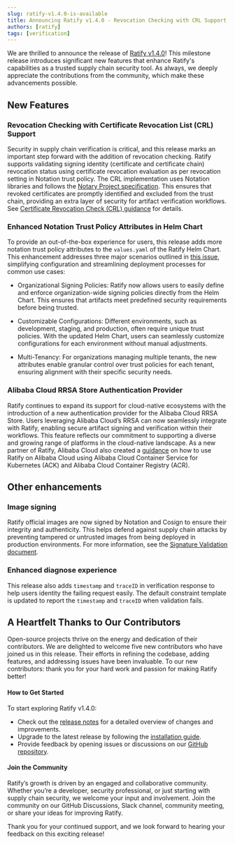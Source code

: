 ---
slug: ratify-v1.4.0-is-available
title: Announcing Ratify v1.4.0 - Revocation Checking with CRL Support, Enhanced Helm Chart, and New Cloud Provider Support
authors: [ratify]
tags: [verification]
---

We are thrilled to announce the release of [Ratify v1.4.0](https://github.com/ratify-project/ratify/releases/tag/v1.4.0)! This milestone release introduces significant new features that enhance Ratify's capabilities as a trusted supply chain security tool. As always, we deeply appreciate the contributions from the community, which make these advancements possible.

## New Features

### Revocation Checking with Certificate Revocation List (CRL) Support
   
Security in supply chain verification is critical, and this release marks an important step forward with the addition of revocation checking. Ratify supports validating signing identity (certificate and certificate chain) revocation status using certificate revocation evaluation as per revocation setting in Notation trust policy. The CRL implementation uses Notation libraries and follows the [Notary Project specification](https://github.com/notaryproject/specifications/blob/v1.1.0/specs/trust-store-trust-policy.md#crls). This ensures that revoked certificates are promptly identified and excluded from the trust chain, providing an extra layer of security for artifact verification workflows.
See [Certificate Revocation Check (CRL) guidance](https://ratify.dev/docs/plugins/verifier/notation#certificate-revocation-check-crl) for details.

### Enhanced Notation Trust Policy Attributes in Helm Chart

To provide an out-of-the-box experience for users, this release adds more notation trust policy attributes to the `values.yaml` of the Ratify Helm Chart. This enhancement addresses three major scenarios outlined in [this issue](https://github.com/ratify-project/ratify/issues/1965), simplifying configuration and streamlining deployment processes for common use cases:

- Organizational Signing Policies: Ratify now allows users to easily define and enforce organization-wide signing policies directly from the Helm Chart. This ensures that artifacts meet predefined security requirements before being trusted.

- Customizable Configurations: Different environments, such as development, staging, and production, often require unique trust policies. With the updated Helm Chart, users can seamlessly customize configurations for each environment without manual adjustments.

- Multi-Tenancy: For organizations managing multiple tenants, the new attributes enable granular control over trust policies for each tenant, ensuring alignment with their specific security needs.

### Alibaba Cloud RRSA Store Authentication Provider

Ratify continues to expand its support for cloud-native ecosystems with the introduction of a new authentication provider for the Alibaba Cloud RRSA Store. Users leveraging Alibaba Cloud’s RRSA can now seamlessly integrate with Ratify, enabling secure artifact signing and verification within their workflows. This feature reflects our commitment to supporting a diverse and growing range of platforms in the cloud-native landscape. As a new partner of Ratify, Alibaba Cloud also created a [guidance](https://ratify.dev/docs/quickstarts/ratify-on-alibabacloud) on how to use Ratify on Alibaba Cloud using Alibaba Cloud Container Service for Kubernetes (ACK) and Alibaba Cloud Container Registry (ACR).

## Other enhancements

### Image signing

Ratify official images are now signed by Notation and Cosign to ensure their integrity and authenticity. This helps defend against supply chain attacks by preventing tampered or untrusted images from being deployed in production environments. For more information, see the [Signature Validation document](https://ratify.dev/docs/troubleshoot/security/#signature-validation).

### Enhanced diagnose experience

This release also adds `timestamp` and `traceID` in verification response to help users identity the failing request easily. The default constraint template is updated to report the `timestamp` and `traceID` when validation fails.

## A Heartfelt Thanks to Our Contributors

Open-source projects thrive on the energy and dedication of their contributors. We are delighted to welcome five new contributors who have joined us in this release. Their efforts in refining the codebase, adding features, and addressing issues have been invaluable. To our new contributors: thank you for your hard work and passion for making Ratify better!

#### How to Get Started

To start exploring Ratify v1.4.0:

- Check out the [release notes](https://github.com/ratify-project/ratify/releases/tag/v1.4.0) for a detailed overview of changes and improvements.
- Upgrade to the latest release by following the [installation guide](https://ratify.dev/docs/quick-start).
- Provide feedback by opening issues or discussions on our [GitHub repository](https://github.com/ratify-project/ratify/issues).

#### Join the Community

Ratify’s growth is driven by an engaged and collaborative community. Whether you’re a developer, security professional, or just starting with supply chain security, we welcome your input and involvement. Join the community on our GitHub Discussions, Slack channel, community meeting, or share your ideas for improving Ratify.

Thank you for your continued support, and we look forward to hearing your feedback on this exciting release!